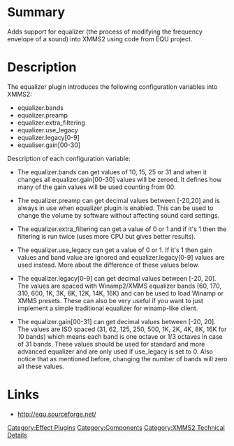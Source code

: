 {{ComponentHeader}}

=Summary=
Adds support for equalizer (the process of modifying the frequency envelope of a sound) into XMMS2 using code from EQU project.

=Description=
The equalizer plugin introduces the following configuration variables into XMMS2:

* equalizer.bands
* equalizer.preamp
* equalizer.extra_filtering
* equalizer.use_legacy
* equalizer.legacy[0-9]
* equaliser.gain[00-30]


Description of each configuration variable:

* The equalizer.bands can get values of 10, 15, 25 or 31 and when it changes all equalizer.gain[00-30] values will be zeroed. It defines how many of the gain values will be used counting from 00.

* The equalizer.preamp can get decimal values between [-20,20] and is always in use when equalizer plugin is enabled. This can be used to change the volume by software without affecting sound card settings.

* The equalizer.extra_filtering can get a value of 0 or 1 and if it's 1 then the filtering is run twice (uses more CPU but gives better results).

* The equalizer.use_legacy can get a value of 0 or 1. If it's 1 then gain values and band value are ignored and equalizer.legacy[0-9] values are used instead. More about the difference of these values below.

* The equalizer.legacy[0-9] can get decimal values between [-20, 20]. The values are spaced with Winamp2/XMMS equalizer bands (60, 170, 310, 600, 1K, 3K, 6K, 12K, 14K, 16K) and can be used to load Winamp or XMMS presets. These can also be very useful if you want to just implement a simple traditional equalizer for winamp-like client.

* The equalizer.gain[00-31] can get decimal values between [-20, 20]. The values are ISO spaced (31, 62, 125, 250, 500, 1K, 2K, 4K, 8K, 16K for 10 bands) which means each band is one octave or 1/3 octaves in case of 31 bands. These values should be used for standard and more advanced equalizer and are only used if use_legacy is set to 0. Also notice that as mentioned before, changing the number of bands will zero all these values.

=Links=
* http://equ.sourceforge.net/

[[Category:Effect Plugins]]
[[Category:Components]]
[[Category:XMMS2 Technical Details]]